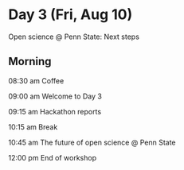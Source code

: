 # Day 3 (Fri, Aug 10) {-}

Open science @ Penn State: Next steps

## Morning {- #day_3_am}

08:30 am    Coffee

09:00 am    Welcome to Day 3

09:15 am    Hackathon reports

10:15 am    Break

10:45 am    The future of open science @ Penn State

12:00 pm    End of workshop



